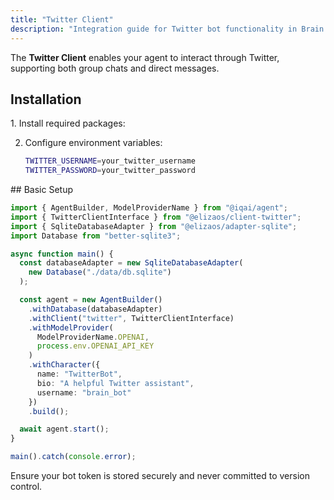```yaml
---
title: "Twitter Client"
description: "Integration guide for Twitter bot functionality in Brain Framework"
---
```



The **Twitter Client** enables your agent to interact through Twitter, supporting both group chats and direct messages.

## Installation

<Steps>
1. Install required packages:
   <PackageManagers pkg="@elizaos/client-twitter @elizaos/core" />

2. Configure environment variables:
   ```bash
   TWITTER_USERNAME=your_twitter_username
   TWITTER_PASSWORD=your_twitter_password
   ```
</Steps>
## Basic Setup

```typescript
import { AgentBuilder, ModelProviderName } from "@iqai/agent";
import { TwitterClientInterface } from "@elizaos/client-twitter";
import { SqliteDatabaseAdapter } from "@elizaos/adapter-sqlite";
import Database from "better-sqlite3";

async function main() {
  const databaseAdapter = new SqliteDatabaseAdapter(
    new Database("./data/db.sqlite")
  );

  const agent = new AgentBuilder()
    .withDatabase(databaseAdapter)
    .withClient("twitter", TwitterClientInterface)
    .withModelProvider(
      ModelProviderName.OPENAI,
      process.env.OPENAI_API_KEY
    )
    .withCharacter({
      name: "TwitterBot",
      bio: "A helpful Twitter assistant",
      username: "brain_bot"
    })
    .build();

  await agent.start();
}

main().catch(console.error);
```

<Aside type="caution">
Ensure your bot token is stored securely and never committed to version control.
</Aside>